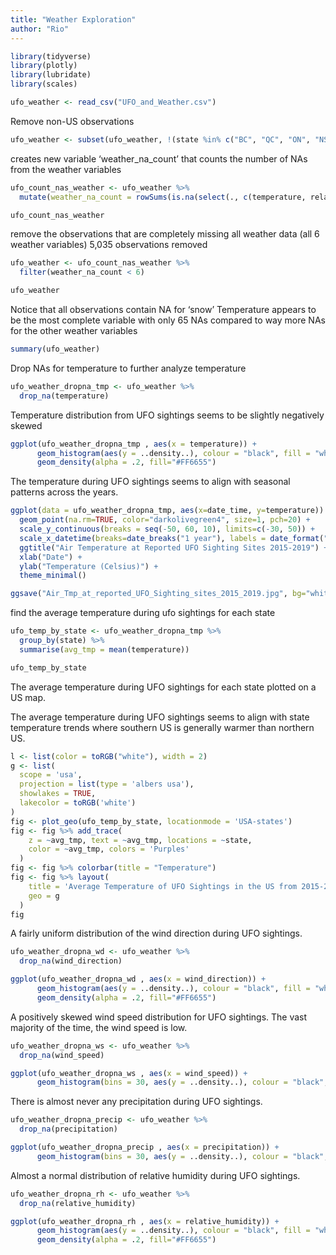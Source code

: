 ---
title: "Weather Exploration"
author: "Rio"
---
```{r}
library(tidyverse)
library(plotly)
library(lubridate)
library(scales) 
```

```{r}
ufo_weather <- read_csv("UFO_and_Weather.csv")
```
Remove non-US observations

```{r}
ufo_weather <- subset(ufo_weather, !(state %in% c("BC", "QC", "ON", "NS", "AB", "MB", "SK", "YT", "NL")))
```

creates new variable 'weather_na_count' that counts the number of NAs from the weather variables 

```{r}
ufo_count_nas_weather <- ufo_weather %>%  
  mutate(weather_na_count = rowSums(is.na(select(., c(temperature, relative_humidity, precipitation, snow, wind_direction, wind_speed)))))

ufo_count_nas_weather
```
remove the observations that are completely missing all weather data (all 6 weather variables)
5,035 observations removed

```{r}
ufo_weather <- ufo_count_nas_weather %>% 
  filter(weather_na_count < 6)

ufo_weather
```
Notice that all observations contain NA for 'snow' 
Temperature appears to be the most complete variable with only 65 NAs compared to way more NAs for the other weather variables 

```{r}
summary(ufo_weather) 
```
Drop NAs for temperature to further analyze temperature 

```{r}
ufo_weather_dropna_tmp <- ufo_weather %>% 
  drop_na(temperature)
```


Temperature distribution from UFO sightings seems to be slightly negatively skewed

```{r}
ggplot(ufo_weather_dropna_tmp , aes(x = temperature)) +
      geom_histogram(aes(y = ..density..), colour = "black", fill = "white") +
      geom_density(alpha = .2, fill="#FF6655") 
```
The temperature during UFO sightings seems to align with seasonal patterns across the years. 

```{r}
ggplot(data = ufo_weather_dropna_tmp, aes(x=date_time, y=temperature)) +
  geom_point(na.rm=TRUE, color="darkolivegreen4", size=1, pch=20) +
  scale_y_continuous(breaks = seq(-50, 60, 10), limits=c(-30, 50)) +
  scale_x_datetime(breaks=date_breaks("1 year"), labels = date_format("%b %Y")) + 
  ggtitle("Air Temperature at Reported UFO Sighting Sites 2015-2019") +
  xlab("Date") + 
  ylab("Temperature (Celsius)") +
  theme_minimal()

ggsave("Air_Tmp_at_reported_UFO_Sighting_sites_2015_2019.jpg", bg="white")
```

find the average temperature during ufo sightings for each state 

```{r}
ufo_temp_by_state <- ufo_weather_dropna_tmp %>% 
  group_by(state) %>% 
  summarise(avg_tmp = mean(temperature))

ufo_temp_by_state
```
The average temperature during UFO sightings for each state plotted on a US map.

The average temperature during UFO sightings seems to align with state temperature trends where southern US is generally warmer than northern US. 
```{r}
l <- list(color = toRGB("white"), width = 2)
g <- list(
  scope = 'usa',
  projection = list(type = 'albers usa'),
  showlakes = TRUE,
  lakecolor = toRGB('white')
)
fig <- plot_geo(ufo_temp_by_state, locationmode = 'USA-states')
fig <- fig %>% add_trace(
    z = ~avg_tmp, text = ~avg_tmp, locations = ~state,
    color = ~avg_tmp, colors = 'Purples'
  )
fig <- fig %>% colorbar(title = "Temperature")
fig <- fig %>% layout(
    title = 'Average Temperature of UFO Sightings in the US from 2015-2019',
    geo = g
  )
fig
```

A fairly uniform distribution of the wind direction during UFO sightings. 

```{r}
ufo_weather_dropna_wd <- ufo_weather %>% 
  drop_na(wind_direction)

ggplot(ufo_weather_dropna_wd , aes(x = wind_direction)) +
      geom_histogram(aes(y = ..density..), colour = "black", fill = "white") +
      geom_density(alpha = .2, fill="#FF6655") 
```
A positively skewed wind speed distribution for UFO sightings. The vast majority of the time, the wind speed is low. 

```{r}
ufo_weather_dropna_ws <- ufo_weather %>% 
  drop_na(wind_speed)

ggplot(ufo_weather_dropna_ws , aes(x = wind_speed)) +
      geom_histogram(bins = 30, aes(y = ..density..), colour = "black", fill = "white") 
```
There is almost never any precipitation during UFO sightings. 

```{r}
ufo_weather_dropna_precip <- ufo_weather %>% 
  drop_na(precipitation)

ggplot(ufo_weather_dropna_precip , aes(x = precipitation)) +
      geom_histogram(bins = 30, aes(y = ..density..), colour = "black", fill = "white")
```
Almost a normal distribution of relative humidity during UFO sightings. 

```{r}
ufo_weather_dropna_rh <- ufo_weather %>% 
  drop_na(relative_humidity)

ggplot(ufo_weather_dropna_rh , aes(x = relative_humidity)) +
      geom_histogram(aes(y = ..density..), colour = "black", fill = "white") +
      geom_density(alpha = .2, fill="#FF6655") 
```

